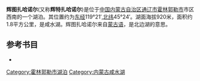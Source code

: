 '''辉图扎哈诺尔'''(又称'''辉特扎哈诺尔''')是位于[[中国|中国]][[内蒙古自治区|内蒙古自治区]][[通辽市|通辽市]][[霍林郭勒市|霍林郭勒市]]市区西南的一个湖泊。其位置约为[[东经|东经]]119°21′,[[北纬|北纬]]45°24′。湖面海拔920米，面积约1.8平方公里，是咸水湖。辉图扎哈诺尔来自[[蒙古语|蒙古语]]，是北边湖的意思。

== 参考书目 ==
*{{cite book|author=牧寒 |title=《内蒙古湖泊》 |year=2003 |publisher=内蒙古人民出版社 |isbn=9787204039883  }}
{{模板:通辽市湖泊}}
{{内蒙古小作品}}

[[Category:霍林郭勒市湖泊|Category:霍林郭勒市湖泊]]
[[Category:内蒙古咸水湖|Category:内蒙古咸水湖]]